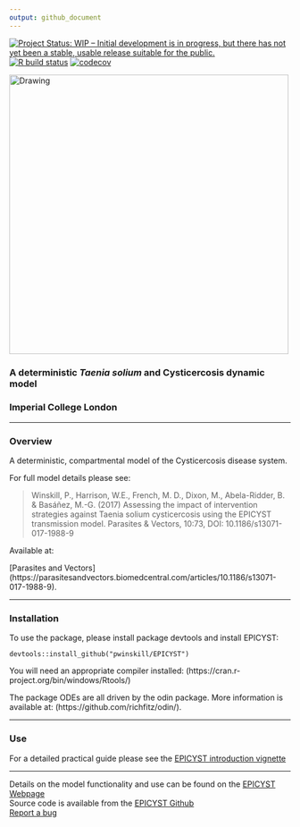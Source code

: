 ```yaml
---
output: github_document
---
```


<!-- badges: start -->
[![Project Status: WIP – Initial development is in progress, but there has not yet been a stable, usable release suitable for the public.](https://www.repostatus.org/badges/latest/wip.svg)](https://www.repostatus.org/#wip)
[![R build status](https://github.com/pwinskill/EPICYST/workflows/R-CMD-check/badge.svg)](https://github.com/pwinskill/EPICYST/actions)
[![codecov](https://codecov.io/gh/pwinskill/EPICYST/branch/master/graph/badge.svg)](https://codecov.io/gh/pwinskill/EPICYST)
<!-- badges: end -->

<img src="https://github.com/pwinskill/EPICYST/blob/master/EPICYST_logo.png?raw=true" alt="Drawing" style="width: 500px;"/>

### A deterministic *Taenia solium* and Cysticercosis dynamic model
### Imperial College London
  
-----
  
### Overview
A deterministic, compartmental model of the Cysticercosis disease system.

For full model details please see:

> Winskill, P., Harrison, W.E., French, M. D., Dixon, M., Abela-Ridder, B. & Basáñez, M.-G. (2017) Assessing the impact of intervention strategies against Taenia solium cysticercosis using the EPICYST transmission model. Parasites & Vectors, 10:73, DOI: 10.1186/s13071-017-1988-9

Available at:

[Parasites and Vectors] (https://parasitesandvectors.biomedcentral.com/articles/10.1186/s13071-017-1988-9).
    
-----
  
### Installation
To use the package, please install package devtools and install EPICYST:

`devtools::install_github("pwinskill/EPICYST")`

You will need an appropriate compiler installed:
(https://cran.r-project.org/bin/windows/Rtools/)

The package ODEs are all driven by the odin package. More information is available at:
(https://github.com/richfitz/odin/).
    
-----

### Use

For a detailed practical guide please see the [EPICYST introduction vignette](https://pwinskill.github.io/EPICYST/articles)
  
----
  
Details on the model functionality and use can be found on the [EPICYST Webpage](https://pwinskill.github.io/EPICYST/)  
Source code is available from the [EPICYST Github](https://github.com/pwinskill/EPICYST/)  
[Report a bug](https://github.com/pwinskill/EPICYST/issues)

